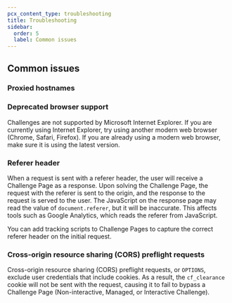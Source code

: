 ```yaml
---
pcx_content_type: troubleshooting
title: Troubleshooting
sidebar:
  order: 5
  label: Common issues
---
```



## Common issues

### Proxied hostnames

<Render file="proxied-hostnames" product="turnstile" />
<Render file="challenge-behavior" product="turnstile" />

### Deprecated browser support

Challenges are not supported by Microsoft Internet Explorer. If you are currently using Internet Explorer, try using another modern web browser (Chrome, Safari, Firefox). If you are already using a modern web browser, make sure it is using the latest version.

### Referer header

When a request is sent with a referer header, the user will receive a Challenge Page as a response. Upon solving the Challenge Page, the request with the referer is sent to the origin, and the response to the request is served to the user. The JavaScript on the response page may read the value of `document.referer`, but it will be inaccurate. This affects tools such as Google Analytics, which reads the referer from JavaScript.

You can add tracking scripts to Challenge Pages to capture the correct referer header on the initial request.

### Cross-origin resource sharing (CORS) preflight requests

Cross-origin resource sharing (CORS) preflight requests, or `OPTIONS`, exclude user credentials that include cookies. As a result, the `cf_clearance` cookie will not be sent with the request, causing it to fail to bypass a Challenge Page (Non-interactive, Managed, or Interactive Challenge).